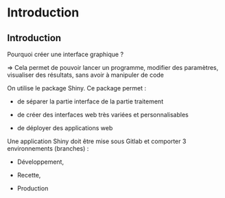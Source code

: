 # Introduction {.backgroundTitre}

## Introduction

Pourquoi créer une interface graphique ?

⇒ Cela permet de pouvoir lancer un programme, modifier des paramètres, visualiser des résultats, sans avoir à manipuler de code

On utilise le package Shiny. Ce package permet :

-   de séparer la partie interface de la partie traitement

-   de créer des interfaces web très variées et personnalisables

-   de déployer des applications web

Une application Shiny doit être mise sous Gitlab et comporter 3 environnements (branches) :

-   Développement,

-   Recette,

-   Production

